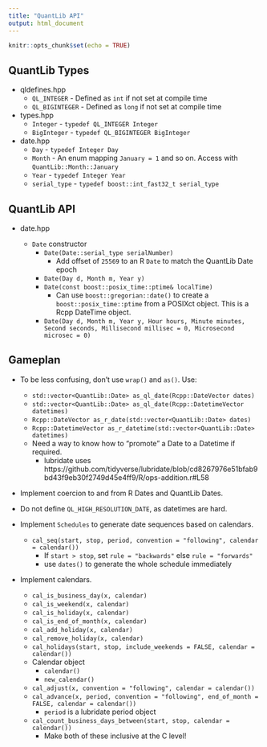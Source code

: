 ```yaml
---
title: "QuantLib API"
output: html_document
---
```


```r
knitr::opts_chunk$set(echo = TRUE)
```

## QuantLib Types

- qldefines.hpp
  - `QL_INTEGER` - Defined as `int` if not set at compile time
  - `QL_BIGINTEGER` - Defined as `long` if not set at compile time

- types.hpp
  - `Integer` - `typedef QL_INTEGER Integer`
  - `BigInteger` - `typedef QL_BIGINTEGER BigInteger`
  
- date.hpp
  - `Day` - `typedef Integer Day`
  - `Month` - An enum mapping `January = 1` and so on. Access with `QuantLib::Month::January`
  - `Year` - `typedef Integer Year`
  - `serial_type` - `typedef boost::int_fast32_t serial_type`

## QuantLib API

- date.hpp

  - `Date` constructor
    - `Date(Date::serial_type serialNumber)`
      - Add offset of `25569` to an R `Date` to match the QuantLib Date epoch
    - `Date(Day d, Month m, Year y)`
    - `Date(const boost::posix_time::ptime& localTime)`
      - Can use `boost::gregorian::date()` to create a `boost::posix_time::ptime` from a POSIXct object. This is a Rcpp DateTime object.
    - `Date(Day d, Month m, Year y, Hour hours, Minute minutes, Second seconds, Millisecond millisec = 0, Microsecond microsec = 0)`
    
## Gameplan

- To be less confusing, don't use `wrap()` and `as()`. Use:
  - `std::vector<QuantLib::Date> as_ql_date(Rcpp::DateVector dates)`
  - `std::vector<QuantLib::Date> as_ql_date(Rcpp::DatetimeVector datetimes)`
  - `Rcpp::DateVector as_r_date(std::vector<QuantLib::Date> dates)`
  - `Rcpp::DatetimeVector as_r_datetime(std::vector<QuantLib::Date> datetimes)`
  - Need a way to know how to "promote" a Date to a Datetime if required.
    - lubridate uses https://github.com/tidyverse/lubridate/blob/cd8267976e51bfab9bd43f9eb30f2749d45e4ff9/R/ops-addition.r#L58

- Implement coercion to and from R Dates and QuantLib Dates.
- Do not define `QL_HIGH_RESOLUTION_DATE`, as datetimes are hard.

- Implement `Schedules` to generate date sequences based on calendars.
  - `cal_seq(start, stop, period, convention = "following", calendar = calendar())`
    - If `start > stop`, set `rule = "backwards"` else `rule = "forwards"`
    - use `dates()` to generate the whole schedule immediately

- Implement calendars.
  - `cal_is_business_day(x, calendar)`
  - `cal_is_weekend(x, calendar)`
  - `cal_is_holiday(x, calendar)`
  - `cal_is_end_of_month(x, calendar)`
  - `cal_add_holiday(x, calendar)`
  - `cal_remove_holiday(x, calendar)`
  - `cal_holidays(start, stop, include_weekends = FALSE, calendar = calendar())`
  - Calendar object
    - `calendar()`
    - `new_calendar()`
  - `cal_adjust(x, convention = "following", calendar = calendar())`
  - `cal_advance(x, period, convention = "following", end_of_month = FALSE, calendar = calendar())`
    - `period` is a lubridate period object
  - `cal_count_business_days_between(start, stop, calendar = calendar())`
    - Make both of these inclusive at the C level!
